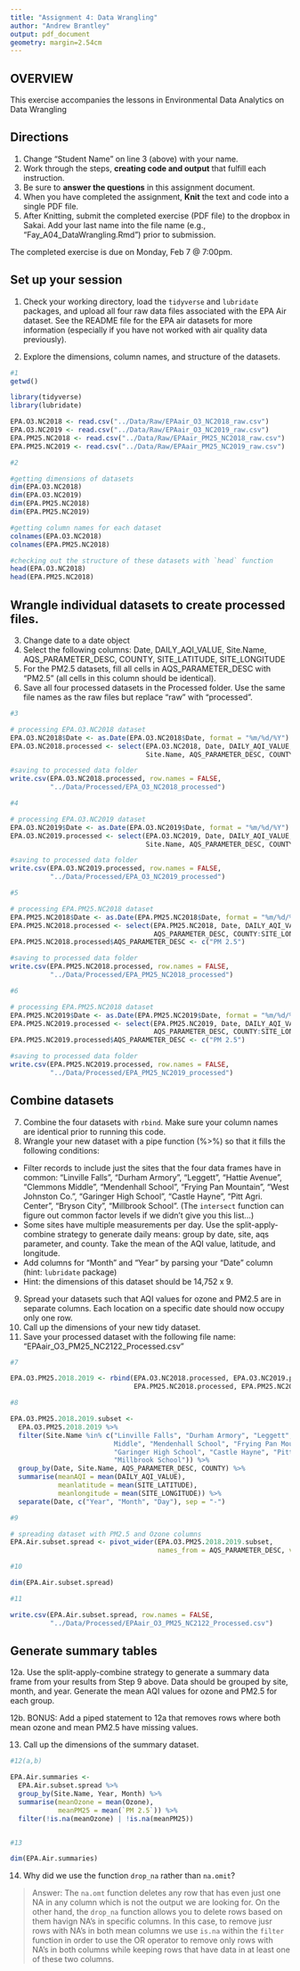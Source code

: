 ```yaml
---
title: "Assignment 4: Data Wrangling"
author: "Andrew Brantley"
output: pdf_document
geometry: margin=2.54cm
---
```


## OVERVIEW

This exercise accompanies the lessons in Environmental Data Analytics on Data Wrangling 

## Directions
1. Change "Student Name" on line 3 (above) with your name.
2. Work through the steps, **creating code and output** that fulfill each instruction.
3. Be sure to **answer the questions** in this assignment document.
4. When you have completed the assignment, **Knit** the text and code into a single PDF file.
5. After Knitting, submit the completed exercise (PDF file) to the dropbox in Sakai. Add your last name into the file name (e.g., "Fay_A04_DataWrangling.Rmd") prior to submission.

The completed exercise is due on Monday, Feb 7 @ 7:00pm.

## Set up your session 
1. Check your working directory, load the `tidyverse` and `lubridate` packages, and upload all four raw data files associated with the EPA Air dataset. See the README file for the EPA air datasets for more information (especially if you have not worked with air quality data previously). 

2. Explore the dimensions, column names, and structure of the datasets. 

```r
#1
getwd()

library(tidyverse)
library(lubridate)

EPA.O3.NC2018 <- read.csv("../Data/Raw/EPAair_O3_NC2018_raw.csv")
EPA.O3.NC2019 <- read.csv("../Data/Raw/EPAair_O3_NC2019_raw.csv")
EPA.PM25.NC2018 <- read.csv("../Data/Raw/EPAair_PM25_NC2018_raw.csv")
EPA.PM25.NC2019 <- read.csv("../Data/Raw/EPAair_PM25_NC2019_raw.csv")

#2

#getting dimensions of datasets
dim(EPA.O3.NC2018)
dim(EPA.O3.NC2019)
dim(EPA.PM25.NC2018)
dim(EPA.PM25.NC2019)

#getting column names for each dataset
colnames(EPA.O3.NC2018)
colnames(EPA.PM25.NC2018)

#checking out the structure of these datasets with `head` function
head(EPA.O3.NC2018)
head(EPA.PM25.NC2018)


```

## Wrangle individual datasets to create processed files.
3. Change date to a date object
4. Select the following columns: Date, DAILY_AQI_VALUE, Site.Name, AQS_PARAMETER_DESC, COUNTY, SITE_LATITUDE, SITE_LONGITUDE
5. For the PM2.5 datasets, fill all cells in AQS_PARAMETER_DESC with "PM2.5" (all cells in this column should be identical).
6. Save all four processed datasets in the Processed folder. Use the same file names as the raw files but replace "raw" with "processed".

```r
#3

# processing EPA.O3.NC2018 dataset
EPA.O3.NC2018$Date <- as.Date(EPA.O3.NC2018$Date, format = "%m/%d/%Y")
EPA.O3.NC2018.processed <- select(EPA.O3.NC2018, Date, DAILY_AQI_VALUE, 
                                  Site.Name, AQS_PARAMETER_DESC, COUNTY:SITE_LONGITUDE)

#saving to processed data folder
write.csv(EPA.O3.NC2018.processed, row.names = FALSE, 
          "../Data/Processed/EPA_O3_NC2018_processed")

#4

# processing EPA.O3.NC2019 dataset
EPA.O3.NC2019$Date <- as.Date(EPA.O3.NC2019$Date, format = "%m/%d/%Y")
EPA.O3.NC2019.processed <- select(EPA.O3.NC2019, Date, DAILY_AQI_VALUE, 
                                  Site.Name, AQS_PARAMETER_DESC, COUNTY:SITE_LONGITUDE)

#saving to processed data folder
write.csv(EPA.O3.NC2019.processed, row.names = FALSE, 
          "../Data/Processed/EPA_O3_NC2019_processed")

#5

# processing EPA.PM25.NC2018 dataset
EPA.PM25.NC2018$Date <- as.Date(EPA.PM25.NC2018$Date, format = "%m/%d/%Y")
EPA.PM25.NC2018.processed <- select(EPA.PM25.NC2018, Date, DAILY_AQI_VALUE, Site.Name,
                                    AQS_PARAMETER_DESC, COUNTY:SITE_LONGITUDE)
EPA.PM25.NC2018.processed$AQS_PARAMETER_DESC <- c("PM 2.5")

#saving to processed data folder
write.csv(EPA.PM25.NC2018.processed, row.names = FALSE, 
          "../Data/Processed/EPA_PM25_NC2018_processed")

#6

# processing EPA.PM25.NC2018 dataset
EPA.PM25.NC2019$Date <- as.Date(EPA.PM25.NC2019$Date, format = "%m/%d/%Y")
EPA.PM25.NC2019.processed <- select(EPA.PM25.NC2019, Date, DAILY_AQI_VALUE, Site.Name,
                                    AQS_PARAMETER_DESC, COUNTY:SITE_LONGITUDE)
EPA.PM25.NC2019.processed$AQS_PARAMETER_DESC <- c("PM 2.5")

#saving to processed data folder
write.csv(EPA.PM25.NC2019.processed, row.names = FALSE, 
          "../Data/Processed/EPA_PM25_NC2019_processed")


```


## Combine datasets
7. Combine the four datasets with `rbind`. Make sure your column names are identical prior to running this code. 
8. Wrangle your new dataset with a pipe function (%>%) so that it fills the following conditions: 

* Filter records to include just the sites that the four data frames have in common: "Linville Falls", "Durham Armory", "Leggett", "Hattie Avenue", "Clemmons Middle", "Mendenhall School", "Frying Pan Mountain", "West Johnston Co.", "Garinger High School", "Castle Hayne", "Pitt Agri. Center", "Bryson City", "Millbrook School". (The `intersect` function can figure out common factor levels if we didn't give you this list...)
* Some sites have multiple measurements per day. Use the split-apply-combine strategy to generate daily means: group by date, site, aqs parameter, and county. Take the mean of the AQI value, latitude, and longitude.
* Add columns for "Month" and "Year" by parsing your "Date" column (hint: `lubridate` package)
* Hint: the dimensions of this dataset should be 14,752 x 9.

9. Spread your datasets such that AQI values for ozone and PM2.5 are in separate columns. Each location on a specific date should now occupy only one row.
10. Call up the dimensions of your new tidy dataset.
11. Save your processed dataset with the following file name: "EPAair_O3_PM25_NC2122_Processed.csv"

```r
#7

EPA.O3.PM25.2018.2019 <- rbind(EPA.O3.NC2018.processed, EPA.O3.NC2019.processed,
                               EPA.PM25.NC2018.processed, EPA.PM25.NC2019.processed)

#8

EPA.O3.PM25.2018.2019.subset <- 
  EPA.O3.PM25.2018.2019 %>% 
  filter(Site.Name %in% c("Linville Falls", "Durham Armory", "Leggett", "Hattie Avenue", "Clemmons
                          Middle", "Mendenhall School", "Frying Pan Mountain", "West Johnston Co.",
                          "Garinger High School", "Castle Hayne", "Pitt Agri. Center", "Bryson City",
                          "Millbrook School")) %>% 
  group_by(Date, Site.Name, AQS_PARAMETER_DESC, COUNTY) %>% 
  summarise(meanAQI = mean(DAILY_AQI_VALUE),
            meanlatitude = mean(SITE_LATITUDE),
            meanlongitude = mean(SITE_LONGITUDE)) %>% 
  separate(Date, c("Year", "Month", "Day"), sep = "-")

#9

# spreading dataset with PM2.5 and Ozone columns
EPA.Air.subset.spread <- pivot_wider(EPA.O3.PM25.2018.2019.subset, 
                                     names_from = AQS_PARAMETER_DESC, values_from = meanAQI)

#10

dim(EPA.Air.subset.spread)

#11

write.csv(EPA.Air.subset.spread, row.names = FALSE,
          "../Data/Processed/EPAair_O3_PM25_NC2122_Processed.csv")

```


## Generate summary tables
12a. Use the split-apply-combine strategy to generate a summary data frame from your results from Step 9 above. Data should be grouped by site, month, and year. Generate the mean AQI values for ozone and PM2.5 for each group. 

12b. BONUS: Add a piped statement to 12a that removes rows where both mean ozone and mean PM2.5 have missing values. 

13. Call up the dimensions of the summary dataset.


```r
#12(a,b)

EPA.Air.summaries <-
  EPA.Air.subset.spread %>% 
  group_by(Site.Name, Year, Month) %>%
  summarise(meanOzone = mean(Ozone),
            meanPM25 = mean(`PM 2.5`)) %>% 
  filter(!is.na(meanOzone) | !is.na(meanPM25))


#13

dim(EPA.Air.summaries)


```

14. Why did we use the function `drop_na` rather than `na.omit`?

> Answer: The `na.omt` function deletes any row that has even just one NA in any column which is not the output we are looking for. On the other hand, the `drop_na` function allows you to delete rows based on them havign NA's in specific columns. In this case, to remove jusr rows with NA's in both mean columns we use `is.na` within the `filter` function in order to use the OR operator to remove only rows with NA's in both columns while keeping rows that have data in at least one of these two columns. 
